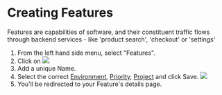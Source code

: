 
# Creating Features

Features are capabilities of software, and their constituent traffic flows through backend services - like 'product search', 'checkout' or 'settings'

1. From the left hand side menu, select "Features". 
1. Click on ![](/addfeature.png)
1. Add a unique Name. 
1. Select the correct [Environment](/glossary#environment), [Priority](/glossary#priority), [Project](/glossary#project) and click Save.
![](/createfeature.png)
1. You'll be redirected to your Feature's details page. 
 